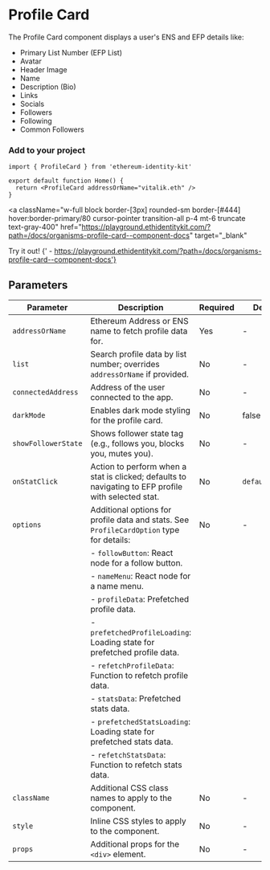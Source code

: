 
# Profile Card

The Profile Card component displays a user's ENS and EFP details like:

- Primary List Number (EFP List)
- Avatar
- Header Image
- Name
- Description (Bio)
- Links
- Socials
- Followers
- Following
- Common Followers

### Add to your project

```tsx copy
import { ProfileCard } from 'ethereum-identity-kit'

export default function Home() {
  return <ProfileCard addressOrName="vitalik.eth" />
}
```

<a
  className="w-full block border-[3px] rounded-sm border-[#444] hover:border-primary/80 cursor-pointer transition-all p-4 mt-6 truncate text-gray-400"
  href="https://playground.ethidentitykit.com/?path=/docs/organisms-profile-card--component-docs"
  target="_blank"
>
  <span className="text-primary">Try it out!</span>
  <span className="text-gray-400">
    {' - https://playground.ethidentitykit.com/?path=/docs/organisms-profile-card--component-docs'}
  </span>
</a>

<div className="w-full bg-[#222] border-[3px] rounded-sm border-[#444] p-8 mt-6 flex justify-center items-center">
  <ProfileCard
    addressOrName="0xd63c2582b071f41090e89d975f738e87e7b8da50"
    darkMode={true}
    style={{ paddingBottom: '12px', boxShadow: '2px 2px 10px 0px rgba(255,255,255,0.2)' }}
  />
</div>

## Parameters

| Parameter           | Description                                                                                         | Required | Default Value        |
| ------------------- | --------------------------------------------------------------------------------------------------- | -------- | -------------------- |
| `addressOrName`     | Ethereum Address or ENS name to fetch profile data for.                                             | Yes      | -                    |
| `list`              | Search profile data by list number; overrides `addressOrName` if provided.                          | No       | -                    |
| `connectedAddress`  | Address of the user connected to the app.                                                           | No       | -                    |
| `darkMode`          | Enables dark mode styling for the profile card.                                                     | No       | false                |
| `showFollowerState` | Shows follower state tag (e.g., follows you, blocks you, mutes you).                                | No       | -                    |
| `onStatClick`       | Action to perform when a stat is clicked; defaults to navigating to EFP profile with selected stat. | No       | `defaultOnStatClick` |
| `options`           | Additional options for profile data and stats. See `ProfileCardOption` type for details:            | No       | -                    |
|                     | - `followButton`: React node for a follow button.                                                   |          |                      |
|                     | - `nameMenu`: React node for a name menu.                                                           |          |                      |
|                     | - `profileData`: Prefetched profile data.                                                           |          |                      |
|                     | - `prefetchedProfileLoading`: Loading state for prefetched profile data.                            |          |                      |
|                     | - `refetchProfileData`: Function to refetch profile data.                                           |          |                      |
|                     | - `statsData`: Prefetched stats data.                                                               |          |                      |
|                     | - `prefetchedStatsLoading`: Loading state for prefetched stats data.                                |          |                      |
|                     | - `refetchStatsData`: Function to refetch stats data.                                               |          |                      |
| `className`         | Additional CSS class names to apply to the component.                                               | No       | -                    |
| `style`             | Inline CSS styles to apply to the component.                                                        | No       | -                    |
| `props`             | Additional props for the `<div>` element.                                                           | No       | -                    |
